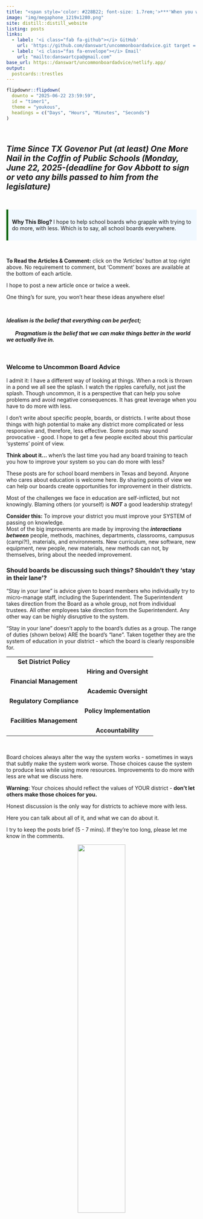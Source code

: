 ```yaml
---
title: "<span style='color: #228B22; font-size: 1.7rem;'>***'When you want to help people you tell them the truth. When you want to help yourself, you tell them what they want to hear.'*** </span> <span style='font-size: 1.25rem;'>~ Thomas Sowell</span>"
image: "img/megaphone_1219x1280.png"
site: distill::distill_website
listing: posts
links:
  - label: '<i class="fab fa-github"></i> GitHub'
    url: 'https://github.com/danswart/uncommonboardadvice.git target = "_blank"'
  - label: '<i class="fas fa-envelope"></i> Email'
    url: "mailto:danswartcpa@gmail.com"
base_url: https::/danswart/uncommonboardadvice/netlify.app/
output:
  postcards::trestles
---
```



```r

flipdownr::flipdown(
  downto = "2025-06-22 23:59:59",
  id = "timer1",
  theme = "youkous",
  headings = c("Days", "Hours", "Minutes", "Seconds")
)

```
 
<br>

## *Time Since TX Govenor Put (at least) One More Nail in the Coffin of Public Schools (Monday, June 22, 2025-(deadline for Gov Abbott to sign or veto any bills passed to him from the legislature)*



<br>

<div style="background-color: aliceblue; padding: 10px; border-left: 5px solid darkgreen;">
  <strong>Why This Blog?  </strong> I hope to help school boards who grapple with trying to do more, with less.  Which is to say, all school boards everywhere.
</div>

<br>


<div class="callout-important">
<strong>To Read the Articles & Comment:</strong> click on the 'Articles' button at top right above.   No requirement to comment, but 'Comment' boxes are available at the bottom of each article.  <br>

I hope to post a new article once or twice a week.<br>

One thing's for sure, you won't hear these ideas anywhere else!  
</div>


<br>

***Idealism is the belief that everything can be perfect;<br> <br>
&nbsp;&nbsp;&nbsp;&nbsp;&nbsp;&nbsp;  Pragmatism is the belief that we can make things better in the world we actually live in.***

<br>

### Welcome to Uncommon Board Advice

I admit it:  I have a different way of looking at things.  When a rock is thrown in a pond we all see the splash.  I watch the ripples carefully, not just the splash.  Though uncommon, it is a perspective that can help you solve problems and avoid negative consequences.  It has great leverage when you have to do more with less.

I don't write about specific people, boards, or districts.  I write about those things with high potential to make any district more complicated or less responsive and, therefore, less effective.  Some posts may sound provocative - good.  I hope to get a few people excited about this particular 'systems' point of view.

<div class="callout-tip">
<strong>Think about it...</strong> when's the last time you had any board training to teach you how to improve your system so you can do more with less? 
</div>

These posts are for school board members in Texas and beyond. Anyone who cares about education is welcome here.  By sharing points of view we can help our boards create opportunities for improvement in their districts.

Most of the challenges we face in education are self-inflicted, but not knowingly.  Blaming others (or yourself) is ***NOT*** a good leadership strategy!

<div class="callout-important">
<strong>Consider this:</strong>  To improve your district you must improve your SYSTEM of passing on knowledge.  <br>
Most of the big improvements are made by improving the ***interactions between*** people, methods, machines, departments, classrooms, campusus (campi?!), materials, and environments.  New curriculum, new software, new equipment, new people, new materials, new methods can not, by themselves, bring about the needed improvement.
</div>



### Should boards be discussing such things? Shouldn't they 'stay in their lane'?

"Stay in your lane" is advice given to board members who individually try to micro-manage staff, including the Superintendent. The Superintendent takes direction from the Board as a whole group, not from individual trustees. All other employees take direction from the Superintendent.  Any other way can be highly disruptive to the system.

"Stay in your lane" doesn't apply to the board's duties as a group. The range of duties (shown below) ARE the board's "lane".  Taken together they are the system of education in your district - which the board is clearly responsible for. 


|                             |                           |
|:---------------------------:|:-------------------------:|
| **Set District Policy**     |                           |
|                             |**Hiring and Oversight**   |
| **Financial Management**   |                            |
|                             |**Academic Oversight**     |
| **Regulatory Compliance**   |                           |
|                             |**Policy Implementation**  | 
| **Facilities Management**   |                           |
|                             |**Accountability**         |

<br>

Board choices always alter the way the system works - sometimes in ways that subtly make the system work worse.   Those choices cause the system to produce less while using more resources.  Improvements to do more with less are what we discuss here.



<div class="callout-warning">
<strong>Warning:</strong> Your choices should reflect the values of YOUR district - **don't let others make those choices for you.**
</div>


Honest discussion is the only way for districts to achieve more with less. 

Here you can talk about all of it, and what we can do about it.

I try to keep the posts brief (5 - 7 mins).  If they're too long, please let me know in the comments.


<div style="text-align: center">
  ![](img/shouting_and_listening_woman.jpg){style="width:50%; height:auto; fontweight="}
</div>

\vspace{0.5in}


(If you are a flamer, find another blog - you won't last long here.)



<br>

![SCUC-ISD Team of 8 (2024)](img/scuc_team_of_8_library_2024_annot.jpg){width=100%}


\vspace{0.5in}

<br>

<div style="background-color: aliceblue; padding: 10px; border-left: 5px solid darkgreen;">

***Disclaimer:***

***This blog is NOT an official publication of the Schertz-Cibolo-Universal City ISD.  The contents are intended for informational and educational purposes only and does not represent the official position or policies of any school board or school district.  The views and opinions expressed do not reflect the official stance of any educational institution or governing body.  It is for those deeply concerned about the legislative 'machinery' that has become K-12 education in Texas, and the USA in general.   Any data presented is either synthetic to illustrate a point, or is public information found on the Texas Education Association website.  No effort has been made to ensure the accuracy of the information presented by those posting comments and the author assumes no responsibility for any errors or omissions, nor for any consequences arising from the use of this information.  Readers are encouraged to verify any information they may rely on.***

</div>

\vspace{0.5in}


